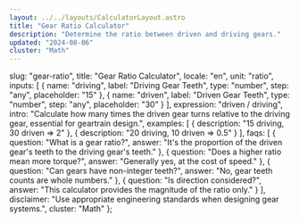 ```yaml
---
layout: ../../layouts/CalculatorLayout.astro
title: "Gear Ratio Calculator"
description: "Determine the ratio between driven and driving gears."
updated: "2024-08-06"
cluster: "Math"
---
```



  slug: "gear-ratio",
  title: "Gear Ratio Calculator",
  locale: "en",
  unit: "ratio",
  inputs: [
    { name: "driving", label: "Driving Gear Teeth", type: "number", step: "any", placeholder: "15" },
    { name: "driven", label: "Driven Gear Teeth", type: "number", step: "any", placeholder: "30" }
  ],
  expression: "driven / driving",
  intro: "Calculate how many times the driven gear turns relative to the driving gear, essential for geartrain design.",
  examples: [
    { description: "15 driving, 30 driven ⇒ 2" },
    { description: "20 driving, 10 driven ⇒ 0.5" }
  ],
  faqs: [
    { question: "What is a gear ratio?", answer: "It's the proportion of the driven gear's teeth to the driving gear's teeth." },
    { question: "Does a higher ratio mean more torque?", answer: "Generally yes, at the cost of speed." },
    { question: "Can gears have non-integer teeth?", answer: "No, gear teeth counts are whole numbers." },
    { question: "Is direction considered?", answer: "This calculator provides the magnitude of the ratio only." }
  ],
  disclaimer: "Use appropriate engineering standards when designing gear systems.",
  cluster: "Math"
};

<Calculator schema={schema} />
